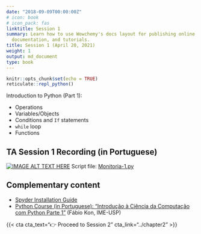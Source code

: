 ```yaml
---
date: "2018-09-09T00:00:00Z"
# icon: book
# icon_pack: fas
linktitle: Session 1
summary: Learn how to use Wowchemy's docs layout for publishing online courses, software
  documentation, and tutorials.
title: Session 1 (April 20, 2021)
weight: 1
output: md_document
type: book
---
```


```r
knitr::opts_chunk$set(echo = TRUE)
reticulate::repl_python()
```


Introduction to Python (Part 1):

- Operations
- Variables/Objects
- Conditions and `If` statements
- `while` loop
- Functions

## TA Session 1 Recording (in Portuguese)

[![IMAGE ALT TEXT HERE](https://img.youtube.com/vi/rjp7h4lG4Zs/maxresdefault.jpg)](https://www.youtube.com/watch?v=rjp7h4lG4Zs)
Script file: [Monitoria-1.py](../Monitoria-1.py)


## Complementary content

- [Spyder Installation Guide](https://docs.spyder-ide.org/current/installation.html)
- [Python Course (in Portuguese): "Introdução à Ciência da Computação com Python Parte 1"](https://www.coursera.org/learn/ciencia-computacao-python-conceitos) (Fábio Kon, IME-USP)


{{< cta cta_text="👉 Proceed to Session 2" cta_link="../chapter2" >}}

